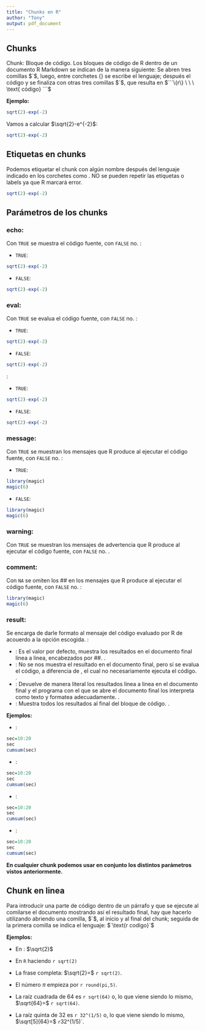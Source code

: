 ```yaml
---
title: "Chunks en R"
author: "Tony"
output: pdf_document
---
```


## Chunks

Chunk: Bloque de código.
\newline
Los bloques de código de R dentro de un documento R Markdown se indican de la manera siguiente: Se abren tres comillas $`$, luego, entre corchetes $\{\}$ se escribe el lenguaje; después el código y se finaliza con otras tres comillas $`$,
que resulta en $```\{r\} \ \ \ \text{ código} ```$

**Ejemplo:**
```r
sqrt(2)-exp(-2)
```
Vamos a calcular $\sqrt{2}-e^{-2}$:
```r
sqrt(2)-exp(-2)
```
## Etiquetas en chunks
Podemos etiquetar el chunk con algún nombre después del lenguaje indicado en los corchetes como \textbf{\{r MiPrimerChunk\}}. NO se pueden repetir las etiquetas o labels ya que R marcará error.
```r
sqrt(2)-exp(-2)
```

## Parámetros de los chunks

### echo:
Con `TRUE` se muestra el código fuente, con `FALSE` no. \textbf{\{r MiPrimerChunk, echo=TRUE\}}:

- `TRUE`:
```r
sqrt(2)-exp(-2)
```
- `FALSE`:
```r
sqrt(2)-exp(-2)
```

### eval:
Con `TRUE` se evalua el código fuente, con `FALSE` no. \textbf{\{r MiPrimerChunk, echo=TRUE, eval=TRUE\}}:

- `TRUE`:
```r
sqrt(2)-exp(-2)
```
- `FALSE`:
```r
sqrt(2)-exp(-2)
```
\textbf{\{r MiPrimerChunk, eval=TRUE\}}:

- `TRUE`:
```r
sqrt(2)-exp(-2)
```
- `FALSE`:
```r
sqrt(2)-exp(-2)
```

### message:
Con `TRUE` se muestran los mensajes que R produce al ejecutar el código fuente, con `FALSE` no. \textbf{\{r MiPrimerChunk, message=TRUE\}}:

- `TRUE`:
```r
library(magic)
magic(6)
```
- `FALSE`:
```r
library(magic)
magic(6)
```

### warning:
Con `TRUE` se muestran los mensajes de advertencia que R produce al ejecutar el código fuente, con `FALSE` no. \textbf{\{r MiPrimerChunk, warning=TRUE\}}.

### comment:
Con `NA` se omiten los $\#\#$ en los mensajes que R produce al ejecutar el código fuente, con `FALSE` no. \textbf{\{r MiPrimerChunk, comment=NA\}}:

```r
library(magic)
magic(6)
```

### result:
Se encarga de darle formato al mensaje del código evaluado por R de acouerdo a la opción escogida. \textbf{\{r MiPrimerChunk, echo=TRUE, results='option'\}}:

- \textbf{markup}: Es el valor por defecto, muestra los resultados en el documento final linea a linea, encabezados por $\#\#$. \textbf{\{r MiPrimerChunk, echo=TRUE, results='markup'\}}.
- \textbf{hide}: No se nos muestra el resultado en el documento final, pero sí se evalua el código, a diferencia de \textbf{eval}, el cual no necesariamente ejecuta el código. \textbf{\{r MiPrimerChunk, echo=TRUE, results='hide'\}}.
- \textbf{asis}: Devuelve de manera literal los resultados linea a linea en el documento final y el programa con el que se abre el documento final los interpreta como texto y formatea adecuadamente. \textbf{\{r MiPrimerChunk, echo=TRUE, results='asis'\}}.
- \textbf{\text{hold}}: Muestra todos los resultados al final del bloque de código. \textbf{\{r MiPrimerChunk, echo=TRUE, results='hold'\}}.

**Ejemplos:**

- \textbf{markup}:
```r
sec=10:20
sec
cumsum(sec)
```
- \textbf{hide}:
```r
sec=10:20
sec
cumsum(sec)
```
- \textbf{asis}:
```r
sec=10:20
sec
cumsum(sec)
```

- \textbf{\text{hold}}:
```r
sec=10:20
sec
cumsum(sec)
```

**En cualquier chunk podemos usar en conjunto los distintos parámetros vistos anteriormente.**

## Chunk en linea

Para introducir una parte de código dentro de un párrafo y que se ejecute al comilarse el documento mostrando así el resultado final, hay que hacerlo utilizando abriendo una comilla, $`$, al inicio y al final del chunk; seguida de la primera comilla se indica el lenguaje: $`\text{r codigo}`$

**Ejemplos:**

  - En \LaTeX: $\sqrt{2}$
  - En `R` haciendo `r sqrt(2)`
  - La frase completa: $\sqrt{2}=$ `r sqrt(2)`.
\newline
- El número $\pi$ empieza por `r round(pi,5)`.

- La raíz cuadrada de 64 es `r sqrt(64)` o, lo que viene siendo lo mismo, $\sqrt{64}=$ `r sqrt(64)`.

- La raíz quinta de 32 es `r 32^(1/5)` o, lo que viene siendo lo mismo, $\sqrt[5]{64}=$ `r `32^(1/5)`.